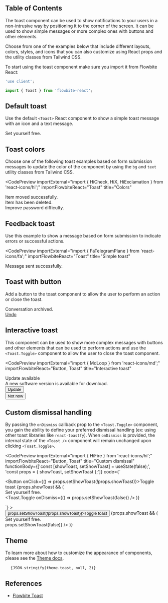 
## Table of Contents

The toast component can be used to show notifications to your users in a non-intrusive way by positioning it to the corner of the screen. It can be used to show simple messages or more complex ones with buttons and other elements.

Choose from one of the examples below that include different layouts, colors, styles, and icons that you can also customize using React props and the utility classes from Tailwind CSS.

To start using the toast component make sure you import it from Flowbite React:

```jsx
'use client';

import { Toast } from 'flowbite-react';
```

## Default toast

Use the default `<Toast>` React component to show a simple toast message with an icon and a text message.

<CodePreview importExternal="import { HiFire } from 'react-icons/hi';" title="Default toast">
  <Toast>
    <div className="inline-flex h-8 w-8 shrink-0 items-center justify-center rounded-lg bg-cyan-100 text-cyan-500 dark:bg-cyan-800 dark:text-cyan-200">
      <HiFire className="h-5 w-5" />
    </div>
    <div className="ml-3 text-sm font-normal">Set yourself free.</div>
    <Toast.Toggle />
  </Toast>
</CodePreview>

## Toast colors

Choose one of the following toast examples based on form submission messages to update the color of the component by using the `bg` and `text` utility classes from Tailwind CSS.

<CodePreview
  importExternal="import { HiCheck, HiX, HiExclamation } from 'react-icons/hi';"
  importFlowbiteReact="Toast"
  title="Colors"
>
  <div className="flex flex-col gap-4">
    <Toast>
      <div className="inline-flex h-8 w-8 shrink-0 items-center justify-center rounded-lg bg-green-100 text-green-500 dark:bg-green-800 dark:text-green-200">
        <HiCheck className="h-5 w-5" />
      </div>
      <div className="ml-3 text-sm font-normal">Item moved successfully.</div>
      <Toast.Toggle />
    </Toast>
    <Toast>
      <div className="inline-flex h-8 w-8 shrink-0 items-center justify-center rounded-lg bg-red-100 text-red-500 dark:bg-red-800 dark:text-red-200">
        <HiX className="h-5 w-5" />
      </div>
      <div className="ml-3 text-sm font-normal">Item has been deleted.</div>
      <Toast.Toggle />
    </Toast>
    <Toast>
      <div className="inline-flex h-8 w-8 shrink-0 items-center justify-center rounded-lg bg-orange-100 text-orange-500 dark:bg-orange-700 dark:text-orange-200">
        <HiExclamation className="h-5 w-5" />
      </div>
      <div className="ml-3 text-sm font-normal">Improve password difficulty.</div>
      <Toast.Toggle />
    </Toast>
  </div>
</CodePreview>

## Feedback toast

Use this example to show a message based on form submission to indicate errors or successful actions.

<CodePreview
  importExternal="import { FaTelegramPlane } from 'react-icons/fa';"
  importFlowbiteReact="Toast"
  title="Simple toast"
>
  <div className="space-x-4 divide-x divide-gray-200 dark:divide-gray-700">
    <Toast>
      <FaTelegramPlane className="h-5 w-5 text-cyan-600 dark:text-cyan-500" />
      <div className="pl-4 text-sm font-normal">Message sent successfully.</div>
    </Toast>
  </div>
</CodePreview>

## Toast with button

Add a button to the toast component to allow the user to perform an action or close the toast.

<CodePreview title="Undo button">
  <Toast>
    <div className="text-sm font-normal">Conversation archived.</div>
    <div className="ml-auto flex items-center space-x-2">
      <a
        href="/toast"
        className="rounded-lg p-1.5 text-sm font-medium text-cyan-600 hover:bg-cyan-100 dark:text-cyan-500 dark:hover:bg-gray-700"
      >
        Undo
      </a>
      <Toast.Toggle />
    </div>
  </Toast>
</CodePreview>

## Interactive toast

This component can be used to show more complex messages with buttons and other elements that can be used to perform actions and use the `<Toast.Toggle>` component to allow the user to close the toast component.

<CodePreview
  importExternal="import { MdLoop } from 'react-icons/md';"
  importFlowbiteReact="Button, Toast"
  title="Interactive toast"
>
  <Toast>
    <div className="flex items-start">
      <div className="inline-flex h-8 w-8 shrink-0 items-center justify-center rounded-lg bg-cyan-100 text-cyan-500 dark:bg-cyan-900 dark:text-cyan-300">
        <MdLoop className="h-5 w-5" />
      </div>
      <div className="ml-3 text-sm font-normal">
        <span className="mb-1 text-sm font-semibold text-gray-900 dark:text-white">Update available</span>
        <div className="mb-2 text-sm font-normal">A new software version is available for download.</div>
        <div className="flex-start flex gap-2">
          <div className="w-full">
            <Button size="xs">Update</Button>
          </div>
          <div className="w-full">
            <Button color="light" size="xs">
              Not now
            </Button>
          </div>
        </div>
      </div>
      <Toast.Toggle />
    </div>
  </Toast>
</CodePreview>

## Custom dismissal handling

By passing the `onDismiss` callback prop to the `<Toast.Toggle>` component, you gain the ability to define your preferred dismissal handling (ex: using other toast libraries like `react-toastfy`). When `onDismiss` is provided, the internal state of the `<Toast />` component will remain unchanged upon clicking `<Toast.Toggle>`.

<CodePreview
  importExternal="import { HiFire } from 'react-icons/hi';"
  importFlowbiteReact="Button, Toast"
  title="Custom dismissal"
  functionBody={['const [showToast, setShowToast] = useState(false);', 'const props = { showToast, setShowToast };']}
  code={`<div className="space-y-4">
  <Button onClick={() => props.setShowToast(!props.showToast)}>Toggle toast</Button>
  {props.showToast && (
    <Toast>
      <div className="inline-flex h-8 w-8 shrink-0 items-center justify-center rounded-lg bg-cyan-100 text-cyan-500 dark:bg-cyan-800 dark:text-cyan-200">
        <HiFire className="h-5 w-5" />
      </div>
      <div className="ml-3 text-sm font-normal">Set yourself free.</div>
      <Toast.Toggle onDismiss={() => props.setShowToast(false)} />
    </Toast>
  )}
</div>`}
>
  <div className="space-y-4">
    <Button onClick={() => props.setShowToast(!props.showToast)}>Toggle toast</Button>
    {props.showToast && (
      <Toast>
        <div className="inline-flex h-8 w-8 shrink-0 items-center justify-center rounded-lg bg-cyan-100 text-cyan-500 dark:bg-cyan-800 dark:text-cyan-200">
          <HiFire className="h-5 w-5" />
        </div>
        <div className="ml-3 text-sm font-normal">Set yourself free.</div>
        <Toast.Toggle onDismiss={() => props.setShowToast(false)} />
      </Toast>
    )}
  </div>
</CodePreview>

## Theme

To learn more about how to customize the appearance of components, please see the [Theme docs](/docs/customize/theme).

<pre className="language-tsx">
  <code>{JSON.stringify(theme.toast, null, 2)}</code>
</pre>

## References

- [Flowbite Toast](https://flowbite.com/docs/components/toast/)
